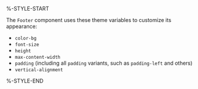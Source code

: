 %-STYLE-START

The `Footer` component uses these theme variables to customize its appearance:

- `color-bg`
- `font-size`
- `height`
- `max-content-width`
- `padding` (including all `padding` variants, such as `padding-left` and others)
- `vertical-alignment`

%-STYLE-END
